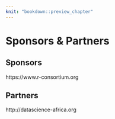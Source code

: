 ```yaml
---
knit: "bookdown::preview_chapter"
---
```

  
# Sponsors & Partners

## Sponsors
https://www.r-consortium.org

## Partners
http://datascience-africa.org

